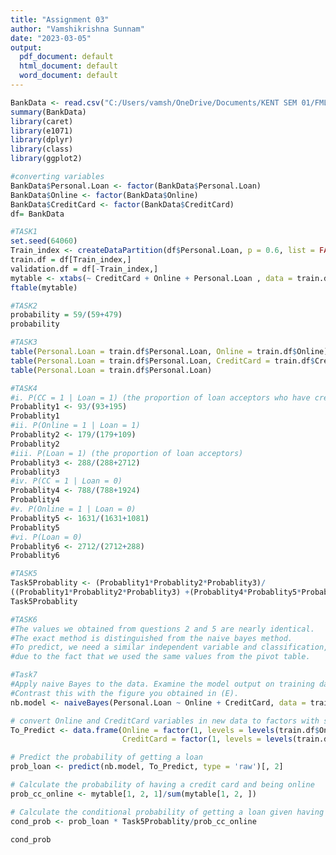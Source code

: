 ---
title: "Assignment 03"
author: "Vamshikrishna Sunnam"
date: "2023-03-05"
output:
  pdf_document: default
  html_document: default
  word_document: default
---

```{r}
BankData <- read.csv("C:/Users/vamsh/OneDrive/Documents/KENT SEM 01/FML/Assignment 3/UniversalBank.csv")
summary(BankData)
library(caret)
library(e1071)
library(dplyr)
library(class)
library(ggplot2)
```
```{r}
#converting variables
BankData$Personal.Loan <- factor(BankData$Personal.Loan)
BankData$Online <- factor(BankData$Online)
BankData$CreditCard <- factor(BankData$CreditCard)
df= BankData
```
```{r}
#TASK1
set.seed(64060)
Train_index <- createDataPartition(df$Personal.Loan, p = 0.6, list = FALSE)
train.df = df[Train_index,]
validation.df = df[-Train_index,]
mytable <- xtabs(~ CreditCard + Online + Personal.Loan , data = train.df)
ftable(mytable)
```
```{r}
#TASK2
probability = 59/(59+479)
probability
```
```{r}
#TASK3
table(Personal.Loan = train.df$Personal.Loan, Online = train.df$Online)
table(Personal.Loan = train.df$Personal.Loan, CreditCard = train.df$CreditCard)
table(Personal.Loan = train.df$Personal.Loan)
```
```{r}
#TASK4
#i. P(CC = 1 | Loan = 1) (the proportion of loan acceptors who have credit cards) 
Probablity1 <- 93/(93+195)
Probablity1
#ii. P(Online = 1 | Loan = 1)  
Probablity2 <- 179/(179+109)
Probablity2
#iii. P(Loan = 1) (the proportion of loan acceptors)  
Probablity3 <- 288/(288+2712)
Probablity3
#iv. P(CC = 1 | Loan = 0)  
Probablity4 <- 788/(788+1924)
Probablity4
#v. P(Online = 1 | Loan = 0) 
Probablity5 <- 1631/(1631+1081)
Probablity5
#vi. P(Loan = 0) 
Probablity6 <- 2712/(2712+288)
Probablity6
```
```{r}
#TASK5
Task5Probablity <- (Probablity1*Probablity2*Probablity3)/
((Probablity1*Probablity2*Probablity3) +(Probablity4*Probablity5*Probablity6))
Task5Probablity 
```
```{r}
#TASK6
#The values we obtained from questions 2 and 5 are nearly identical. 
#The exact method is distinguished from the naive bayes method.
#To predict, we need a similar independent variable and classification, which the naive bayes method does not. We can justify the value we obtained from question 2, which is 0.1096654.
#due to the fact that we used the same values from the pivot table.
```
```{r}
#Task7
#Apply naive Bayes to the data. Examine the model output on training data and identify the entry corresponding to P(Loan = 1 | CC = 1, Online = 1). 
#Contrast this with the figure you obtained in (E).
nb.model <- naiveBayes(Personal.Loan ~ Online + CreditCard, data = train.df)

# convert Online and CreditCard variables in new data to factors with same labels as in training data
To_Predict <- data.frame(Online = factor(1, levels = levels(train.df$Online)), 
                         CreditCard = factor(1, levels = levels(train.df$CreditCard)))

# Predict the probability of getting a loan
prob_loan <- predict(nb.model, To_Predict, type = 'raw')[, 2]

# Calculate the probability of having a credit card and being online
prob_cc_online <- mytable[1, 2, 1]/sum(mytable[1, 2, ])

# Calculate the conditional probability of getting a loan given having a credit card and being online
cond_prob <- prob_loan * Task5Probablity/prob_cc_online

cond_prob
```